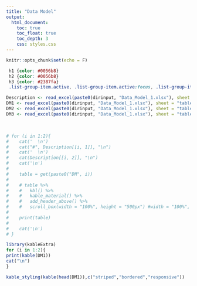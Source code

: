 ```yaml
---
title: "Data Model"
output:
  html_document:
    toc: true
    toc_float: true
    toc_depth: 3
    css: styles.css
---
```




```r
knitr::opts_chunk$set(echo = F)
```


```css
 h1 {color: #0056b8}
 h2 {color: #0056b8}
 h3 {color: #2387fa}
 .list-group-item.active, .list-group-item.active:focus, .list-group-item.active:hover 
```




```r
Description <- read_excel(paste0(dirinput, "Data_Model_1.xlsx"), sheet = "Description", col_names = FALSE)
DM1 <- read_excel(paste0(dirinput, "Data_Model_1.xlsx"), sheet = "table1")
DM2 <- read_excel(paste0(dirinput, "Data_Model_1.xlsx"), sheet = "table2")
DM3 <- read_excel(paste0(dirinput, "Data_Model_1.xlsx"), sheet = "table3")
```


<br>

```r
# for (i in 1:2){
#    cat('  \n')  
#    cat("#", Description[[i, 1]], "\n") 
#    cat('  \n')  
#    cat(Description[[i, 2]], "\n")
#    cat('\n') 
#    
#    table = get(paste0("DM", i))
#    
#    # table %>%
#    #   kbl() %>%
#    #   kable_material() %>%
#    #   add_header_above() %>%
#    #   scroll_box(width = "100%", height = "500px") #width = "100%", height = "400px"
#     
#    print(table)
# 
#    cat('\n') 
# }
```


```r
library(kableExtra)
for (i in 1:2){
print(kable(DM1))
cat("\n")
}
```

```r
kable_styling(kable(head(DM1)),c("striped","bordered","responsive"))
```  
